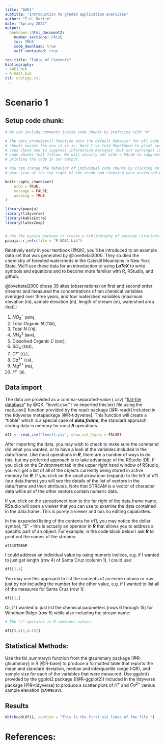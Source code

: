 ```yaml
---
title: "GAE1"
subtitle: "Introduction to graded application exercises"
author: "T.H. Martin"
date: "Spring 2022"
output:
  bookdown::html_document2:
    number_sections: FALSE
    toc: TRUE
    code_download: true
    self_contained: true

toc-title: "Table of Contents"
bibliography:
- GAE1.bib
- R-GAE1.bib
csl: ecology.csl
---
```


# Scenario 1

## Setup code chunk:

```r
# We can include comments inside code chunks by prefacing with "#"

# The opts_chunk$set() function sets the default behavior for all code
# chunks except the one it is in. Here I've told Rmarkdown to print out the 
# code chunk and to suppress information messages (but not warnings) in the
# code chunks that follow. We will usually set echo = FALSE to suppress
# printing the code in our output.

# You can change the behavior of individual code chunks by clicking on the 
# gear icon at the top right of the chunk and choosing your preferred options.

knitr::opts_chunk$set(
	echo = TRUE,
	message = FALSE,
	warning = TRUE
)

library(papaja)
library(tidyverse)
library(kableExtra)
library(latex2exp)


# Use the papaja package to create a bibliography of package citations:
papaja::r_refs(file = "R-GAE1.bib")

```

Relatively early in your textbook [@QK], you'll be introduced to an example data set that was generated by @lovettetal2000. They studied the chemistry of forested watersheds in the Catskill Mountains in New York State. We'll use these data for an introduction to using ***LaTeX*** to write symbols and equations and to become more familiar with R, RStudio, and github.

@lovettetal2000 chose 39 sites (observations) on first and second order streams and measured the concentrations of ten chemical variables averaged over three years, and four watershed variables (maximum elevation (m), sample elevation (m), length of stream (m), watershed area (ha)).:

1.  $NO_3^-$ (`NO3`),
2.  Total Organic $N$ (`TON`),
3.  Total $N$ (`TN`),
4.  $NH_4^2$ (`NH4`),
5.  Dissolved Organic $C$ (`DOC`),
6.  $SO_4$ (`SO4`),
7.  $Cl^-$ (`CL`),
8.  $Ca^{2+}$ (`CA`),
9.  $Mg^{2+}$ (`MG`),
10. $H^+$ (`H`).

## Data import

The data are provided as a comma-separated-value (.csv) "[flat-file database](https://en.wikipedia.org/wiki/Flat-file_database)" by @QK,  "lovett.csv." I've imported this text file using the read_csv() function provided by the readr package [@R-readr] included in the tidyverse metapackage [@R-tidyverse]. This function will create a "tibble" which is a special case of ***data.frame***, the standard approach storing data in memory for most ***R*** operations.

```r
df1 <- read_csv("lovett.csv", show_col_types = FALSE)
```

After importing the data, you may wish to check to make sure the command did what you wanted, or to have a look at the variables included in the data.frame. Like most operations in ***R***, there are a number of ways to do this, but my preferred approach is to take advantage of the RStudio IDE. If you click on the Environment tab in the upper right hand window of RStudio, you will get a list of all of the objects currently being stored in active memory for ***R***. If you click on the small arrow icon (expand) to the left of df1 (our data.frame) you will see the details of the list of vectors in the data.frame and their attributes. Note that STREAM is a vector of character data while all of the other vectors contain numeric data.

If you click on the spreadsheet icon to the far right of the data.frame name, RStudio will open a viewer that you can use to examine the data contained in the data.frame. This is purely a viewer and has no editing capabilities. 

In the expanded listing of the contents for df1, you may notice the dollar symbol, "$" -- this is actually an operator in ***R*** that allows you to address a specific part of an object. For example, in the code block below I ask ***R*** to print out the names of the streams:

```r
df1$STREAM
```

I could address an individual value by using numeric indices, e.g. if I wanted to just get length (row 4) of Santa Cruz (column 1), I could use:

```r
df1[1,4]
```

You may use this approach to list the contents of an entire column or row just by not including the number for the other value, e.g. if I wanted to list all of the measures for Santa Cruz (row 1): 

```r
df1[1,]
```
Or, if I wanted to just list the chemical parameters (rows 6 through 15) for Windham Ridge (row 5) while also including the stream name:

```r
# The "c" operator in R combines values.

df1[5,c(1,6:15)]
```

## Statistical Methods:

Use the tbl_summary() function from the gtsummary package [@R-gtsummary] in R [@R-base] to produce a formatted table that reports the mean and standard deviation, median and interquartile range (IQR), and sample size for each of the variables that were measured. Use ggplot() provided by the ggplot2 package ([@R-ggplot2]) included in the tidyverse package [@R-tidyverse] to produce a scatter plots of $H^+$ and $Ca^{2+}$ versus sample elevation (`SAMPELEV`).

## Results

```r
kbl(head(df1), caption = "This is the first six lines of the file.")

```

# References:
